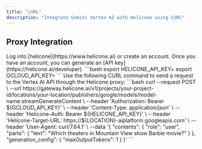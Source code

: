 ```yaml
---
title: "cURL"
description: "Integrate Gemini Vertex AI with Helicone using CURL"
---
```


## Proxy Integration

<Steps>
  <Step title="Create an account + Generate an API Key">
    Log into [helicone](https://www.helicone.ai) or create an account. Once you have an account, you
    can generate an [API key](https://helicone.ai/developer).
  </Step>
  <Step title="Set API keys as environment variables">
    ```bash
    export HELICONE_API_KEY=<your API key>
    export GCLOUD_API_KEY=<your Google Cloud API key>
    ```
  </Step>
  <Step title="Send a request using CURL">
    Use the following CURL command to send a request to the Vertex AI API through the Helicone proxy:
    ```bash
    curl --request POST \
      --url https://gateway.helicone.ai/v1/projects/your-project-id/locations/your-location/publishers/google/models/model-name:streamGenerateContent \
      --header 'Authorization: Bearer ${GCLOUD_API_KEY}' \
      --header 'Content-Type: application/json' \
      --header 'Helicone-Auth: Bearer ${HELICONE_API_KEY}' \
      --header 'Helicone-Target-URL: https://${LOCATION}-aiplatform.googleapis.com' \
      --header 'User-Agent: curl/7.64.1' \
      --data '{
      "contents": {
        "role": "user",
        "parts": {
          "text": "Which theaters in Mountain View show Barbie movie?"
        }
      },
      "generation_config": {
        "maxOutputTokens": 1
      }
    }'
    ```
  </Step>
</Steps>
